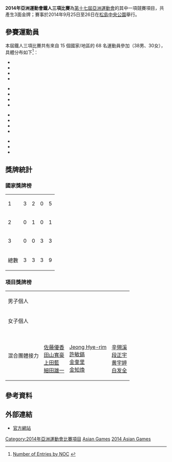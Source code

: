 {{noteTA|G1=Sports}}
{{Infobox Asian Games event
| event       = 鐵人三項
| games       = 2014年亞洲運動會
| image       = Triathlon pictogram.svg
| venue       = [[松島中央公園|松島中央公園]]
| dates       = 2014年9月25日至26日
| competitors = 
| nations     = 
| prev        = [[2010年亞洲運動會鐵人三項比賽|2010]]
| next        = [[2018年亞洲運動會鐵人三項比賽|2018]]
}}

'''2014年亞洲運動會鐵人三項比賽'''為[[2014年亞洲運動會|第十七屆亞洲運動會]]的其中一項競賽項目，共產生3面金牌；賽事於2014年9月25日至26日在[[松島中央公園|松島中央公園]]舉行。

==參賽運動員==
本屆鐵人三項比賽共有來自 15 個國家/地區的 68 名運動員參加（38男、30女），具體分布如下<ref>[http://www.incheon2014ag.org/Sports/TR/NumberofEntriesbyNOC/?RSC=TR0000000&lang=en Number of Entries by NOC] {{Wayback|url=http://www.incheon2014ag.org/Sports/TR/NumberofEntriesbyNOC/?RSC=TR0000000&lang=en |date=20141013032033 }}{{en}}</ref>：

{{col-begin}}
{{col-4}}
*{{flagIOC2|BRN|2014年亞洲運動會|2}}
*{{flagIOC2|CHN|2014年亞洲運動會|6}}
*{{flagIOC2|HKG|2014年亞洲運動會|6}}
*{{flagIOC2|JOR|2014年亞洲運動會|1}}
{{col-4}}
*{{flagIOC2|JPN|2014年亞洲運動會|6}}
*{{flagIOC2|KAZ|2014年亞洲運動會|5}}
*{{flagIOC2|KOR|2014年亞洲運動會|6}}
*{{flagIOC2|KUW|2014年亞洲運動會|6}}
{{col-4}}
*{{flagIOC2|MAC|2014年亞洲運動會|5}}
*{{flagIOC2|MGL|2014年亞洲運動會|4}}
*{{flagIOC2|NEP|2014年亞洲運動會|4}}
*{{flagIOC2|PHI|2014年亞洲運動會|5}}
{{col-4}}
*{{flagIOC2|SYR|2014年亞洲運動會|1}}
*{{flagIOC2|THA|2014年亞洲運動會|6}}
*{{flagIOC2|UZB|2014年亞洲運動會|5}}
{{col-end}}

== 獎牌統計 ==
===國家獎牌榜===
{| {{RankedMedalTable}}
|-
| 1 ||align=left|{{flagIOC2team|JPN|2014年亞洲運動會}} || 3 || 2 || 0 || 5
|-
| 2 ||align=left|{{flagIOC2team|KOR|2014年亞洲運動會}} || 0 || 1 || 0 || 1
|-
| 3 ||align=left|{{flagIOC2team|CHN|2014年亞洲運動會}} || 0 || 0 || 3 || 3
|- class="sortbottom"
!colspan=2|總數|| 3 || 3 || 3 || 9
|}

===項目獎牌榜===
{| {{MedalistTable|type=項目|columns=1|style=font-size:small;}}
|-
|男子個人
|{{flagIOC2medalist|[[細田雄一|細田雄一]]|JPN|2014年亞洲運動會}}
|{{flagIOC2medalist|[[田山寬豪|田山寬豪]]|JPN|2014年亞洲運動會}}
|{{flagIOC2medalist|[[白发全|白发全]]|CHN|2014年亞洲運動會}}
|-
|女子個人
|{{flagIOC2medalist|[[上田藍|上田藍]]|JPN|2014年亞洲運動會}}
|{{flagIOC2medalist|[[井出樹里|井出樹里]]|JPN|2014年亞洲運動會}}
|{{flagIOC2medalist|[[王莲媛|王莲媛]]|CHN|2014年亞洲運動會}}
|-
|混合團體接力
|{{flagIOC2team|JPN|2014年亞洲運動會}}<br>[[佐藤優香|佐藤優香]]<br>[[田山寬豪|田山寬豪]]<br>[[上田藍|上田藍]]<br>[[細田雄一|細田雄一]]
|{{flagIOC2team|KOR|2014年亞洲運動會}}<br>[[Jeong_Hye-rim|Jeong Hye-rim]]<br>[[許敏鎬|許敏鎬]]<br>[[金奎里|金奎里]]<br>[[金知煥|金知煥]]
|{{flagIOC2team|CHN|2014年亞洲運動會}}<br>[[辛翎溪|辛翎溪]]<br>[[段正宇|段正宇]]<br>[[黄宇婷|黄宇婷]]<br>[[白发全|白发全]]
|}

==參考資料==
{{Reflist}}

==外部連結==
*[https://web.archive.org/web/20140905052312/http://www.incheon2014.kr/asiadStory/incheonAsiad/sports/index?item=TR 官方網站]

{{2014年亞洲運動會項目}}
{{亞洲運動會鐵人三項比賽}}

[[Category:2014年亞洲運動會比賽項目|Category:2014年亞洲運動會比賽項目]]
[[Category:2014年鐵人三項|Asian Games]]
[[Category:韓國鐵人三項|2014 Asian Games]]